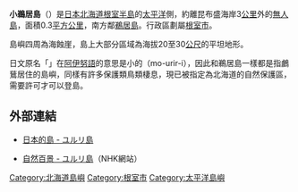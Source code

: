 {{noteTA
|1=zh-hans:千米; zh-hant:公里;
|2=zh-hans:米; zh-hant:公尺;
}}
{{japanese|japanese=モユルリ島|kana=モユルリとう|romaji=Moyururi-tō}}
'''小鵜居島'''（{{jpn|j=モユルリ島|hg=モユルリとう|rm=Moyururi tō|f=y}}）是[[日本|日本]][[北海道|北海道]][[根室半島|根室半島]]的[[太平洋|太平洋]]側，約離昆布盛海岸3[[公里|公里]]外的[[無人島|無人島]]，面積0.3[[平方公里|平方公里]]，南方鄰[[鵜居島|鵜居島]]。行政區劃屬[[根室市|根室市]]。

島嶼四周為海蝕崖，島上大部分區域為海拔20至30[[公尺|公尺]]的平坦地形。

日文原名「{{lang|ja|モユルリ島}}」在[[阿伊努語|阿伊努語]]的意思是小的{{lang|ja|ユルリ島}}（mo-urir-i），因此和鵜居島一樣都是指鸕鶿居住的島嶼，同樣有許多保護類鳥類棲息，現已被指定為北海道的自然保護區，需要許可才可以登島。

==外部連結==
*{{Ja icon}}[https://web.archive.org/web/20071112083856/http://www.h7.dion.ne.jp/~imagic/sima/hokkaido/yururi.html 日本的島 - ユルリ島]
*{{Ja icon}}[https://web.archive.org/web/20070929171801/http://www.nhk.or.jp/sawayaka/yururi.html 自然百景 - ユルリ島]（NHK網站）
{{Pacific Islands}}
{{DEFAULTSORT:Mokoruri-tou}}

[[Category:北海道島嶼|Category:北海道島嶼]]
[[Category:根室市|Category:根室市]]
[[Category:太平洋島嶼|Category:太平洋島嶼]]
